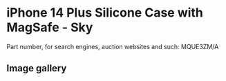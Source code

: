 
# iPhone 14 Plus Silicone Case with MagSafe - Sky

Part number, for search engines, auction websites and such: MQUE3ZM/A

## Image gallery

<div style={{ width: "768px" }}>
  <GalleryComponent
    images={[
      {
        original: "/everysource/MQUE3.png",
        thumbnail: "/everypreview/MQUE3.png",
      },
      {
        original: "/everysource/MQUE3_AV1.png",
        thumbnail: "/everypreview/MQUE3_AV1.png",
      },
      {
        original: "/everysource/MQUE3_AV2.png",
        thumbnail: "/everypreview/MQUE3_AV2.png",
      },
      {
        original: "/everysource/MQUE3_AV3.png",
        thumbnail: "/everypreview/MQUE3_AV3.png",
      },
      {
        original: "/everysource/MQUE3_AV4.png",
        thumbnail: "/everypreview/MQUE3_AV4.png",
      },
      {
        original: "/everysource/MQUE3_AV5.png",
        thumbnail: "/everypreview/MQUE3_AV5.png",
      }
    ]}
  />
</div>
